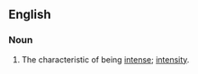==English==
===Noun===
{{en-noun|intensenesses}}
# The characteristic of being [[intense]]; [[intensity]].